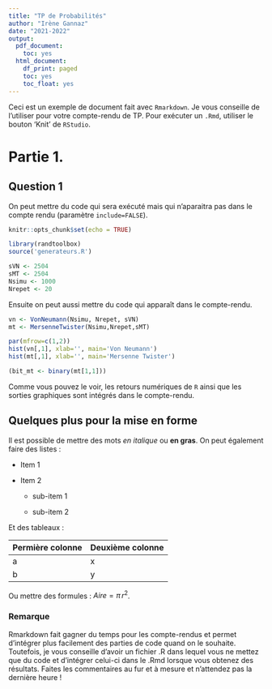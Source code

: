 ---
title: "TP de Probabilités"
author: "Irène Gannaz"
date: "2021-2022"
output:
  pdf_document:
    toc: yes
  html_document:
    df_print: paged
    toc: yes
    toc_float: yes
---

Ceci est un exemple de document fait avec `Rmarkdown`. Je vous conseille de l'utiliser pour votre compte-rendu de TP. Pour exécuter un `.Rmd`, utiliser le bouton 'Knit' de `RStudio`.


# Partie 1.

## Question 1

On peut mettre du code qui sera exécuté mais qui n'aparaitra pas dans le compte rendu (paramètre `include=FALSE`).

```{r setup, include=FALSE}
knitr::opts_chunk$set(echo = TRUE)

library(randtoolbox)
source('generateurs.R')

sVN <- 2504
sMT <- 2504
Nsimu <- 1000
Nrepet <- 20
```

Ensuite on peut aussi mettre du code qui apparaît dans le compte-rendu. 

```{r}
vn <- VonNeumann(Nsimu, Nrepet, sVN)
mt <- MersenneTwister(Nsimu,Nrepet,sMT)

par(mfrow=c(1,2))
hist(vn[,1], xlab='', main='Von Neumann')
hist(mt[,1], xlab='', main='Mersenne Twister')

(bit_mt <- binary(mt[1,1]))
```


Comme vous pouvez le voir, les retours numériques de `R` ainsi que les sorties graphiques sont intégrés dans le compte-rendu.

## Quelques plus pour la mise en forme

Il est possible de mettre des mots *en italique* ou **en gras**.
On peut également faire des listes :

* Item 1 

* Item 2 

    + sub-item 1 

    + sub-item 2 

Et des tableaux :

Permière colonne | Deuxième colonne 
------------- | ------------- 
a    | x        
b        | y        

Ou mettre des formules : $Aire = \pi\,r^{2}$.

### Remarque

Rmarkdown fait gagner du temps pour les compte-rendus et permet d'intégrer plus facilement des parties de code quand on le souhaite. Toutefois, je vous conseille d'avoir un fichier .R dans lequel vous ne mettez que du code et d'intégrer celui-ci dans le .Rmd lorsque vous obtenez des résultats. Faites les commentaires au fur et à mesure et n'attendez pas la dernière heure !
